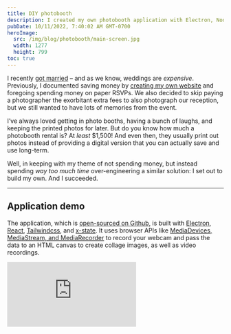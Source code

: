 ```yaml
---
title: DIY photobooth
description: I created my own photobooth application with Electron, Node.js, React, and Tailwindcss and used a GoPro as a webcam for my wedding instead of renting a commercial booth. It was fun to build and even more fun to use.
pubDate: 10/11/2022, 7:40:02 AM GMT-0700
heroImage:
  src: /img/blog/photobooth/main-screen.jpg
  width: 1277
  height: 799
toc: true
---
```



I recently [got married]() – and as we know, weddings are _expensive_. Previously, I documented saving money by [creating my own website](/blog/2022/06/04/custom-wedding-website) and foregoing spending money on paper RSVPs. We also decided to skip paying a photographer the exorbitant extra fees to also photograph our reception, but we still wanted to have lots of memories from the event.

I’ve always loved getting in photo booths, having a bunch of laughs, and keeping the printed photos for later. But do you know how much a photobooth rental is? At _least_ $1,500! And even then, they usually print out photos instead of providing a digital version that you can actually save and use long-term.

Well, in keeping with my theme of not spending money, but instead spending _way too much time_ over-engineering a similar solution: I set out to build my own. And I succeeded.

---

## Application demo

The application, which is [open-sourced on Github](https://github.com/paularmstrong/photobooth), is built with [Electron](https://www.electronjs.org/), [React](https://reactjs.org/), [Tailwindcss](https://tailwindcss.com), and [x-state](https://xstate.js.org/). It uses browser APIs like [MediaDevices, MediaStream, and MediaRecorder](https://developer.mozilla.org/en-US/docs/Web/API/Media_Capture_and_Streams_API) to record your webcam and pass the data to an HTML canvas to create collage images, as well as video recordings.

<iframe
	class="aspect-video w-full"
	loading="lazy"
	src="https://www.youtube-nocookie.com/embed/e6I4G3Bf0Qk"
	title="The Photo Booth application in action"
	frameborder="0"
	allow="accelerometer; autoplay; clipboard-write; encrypted-media; gyroscope; picture-in-picture"
	allowfullscreen
/>

I had a script running to watch the directory where the application saved the photos. That script looked at each new image, resized, and uploaded them directly to my Firebase storage account for immediate display in a gallery on the wedding website.

## The “Memory Shack”

From a physical standpoint, the photo "booth" was renamed to the "Memory Shack". It consisted of a borrowed portable USB-C LCD screen, a 6-button StreamDeck mini (because the screen was not a touch screen), a ring light, and a GoPro running as a webcam.

All of the wood used was donated from a friend and it was all pretty warped. We did the best we could with making it look nice – and it did turn out nice, if you don’t mind that it looks like an old shack in the woods. So, we renamed it to the “Memory Shack”.

<Picture
	src="/img/blog/photobooth/shack.jpg"
	aspectRatio={3 / 4}
	widths={[640, 1200]}
	width={1200}
	height={900}
	itemprop="image"
	loading="lazy"
	fit="cover"
	alt="Photo “Booth” build – aka the “Memory Shack” because of how janky it looked"
/>

Unfortunately, through the chaos of it all, I forgot to get a photo of the actual photobooth at the reception.

## The result

It may have looked janky and silly, but this thing was a _hit_! We had props, hats, glasses, and whatever silly things we could find from costumes between ourselves and friends. And the photos turned out absolutely hilarious and fun.

<div class="not-prose mb-12 grid w-full grid-cols-2 gap-4 md:grid-cols-3">
	<Picture
		class="!mt-0 w-full max-w-none -rotate-6 shadow-md dark:shadow-lg"
		src="/img/blog/photobooth/samples/2022-10-07-224047.jpg"
		widths={[240, 640]}
		width={640}
		height={394}
		aspectRatio={1.625}
		itemprop="image"
		loading="lazy"
		alt="Sample photo from the “Memory Shack” DIY photobooth"
	/>
	<Picture
		class="!mt-0 w-full max-w-none rotate-12 shadow-md dark:shadow-lg"
		src="/img/blog/photobooth/samples/2022-10-08-234507.jpg"
		widths={[240, 640]}
		width={640}
		height={394}
		aspectRatio={1.625}
		itemprop="image"
		loading="lazy"
		alt="Sample photo from the “Memory Shack” DIY photobooth"
	/>
	<Picture
		class="!mt-0 w-full max-w-none -rotate-6 shadow-md dark:shadow-lg"
		src="/img/blog/photobooth/samples/2022-10-07-235215.jpg"
		widths={[240, 640]}
		width={640}
		height={394}
		aspectRatio={1.625}
		itemprop="image"
		loading="lazy"
		alt="Sample photo from the “Memory Shack” DIY photobooth"
	/>
	<Picture
		class="!mt-0 w-full max-w-none rotate-6 shadow-md dark:shadow-lg"
		src="/img/blog/photobooth/samples/2022-10-08-233133.jpg"
		widths={[240, 640]}
		width={640}
		height={394}
		aspectRatio={1.625}
		itemprop="image"
		loading="lazy"
		alt="Sample photo from the “Memory Shack” DIY photobooth"
	/>
	<Picture
		class="!mt-0 w-full max-w-none -rotate-6 shadow-md dark:shadow-lg"
		src="/img/blog/photobooth/samples/2022-10-07-234849.jpg"
		widths={[240, 640]}
		width={640}
		height={394}
		aspectRatio={1.625}
		itemprop="image"
		loading="lazy"
		alt="Sample photo from the “Memory Shack” DIY photobooth"
	/>
	<Picture
		class="!mt-0 w-full max-w-none rotate-6 shadow-md dark:shadow-lg"
		src="/img/blog/photobooth/samples/2022-10-09-023009.jpg"
		widths={[240, 640]}
		width={640}
		height={394}
		aspectRatio={1.625}
		itemprop="image"
		loading="lazy"
		alt="Sample photo from the “Memory Shack” DIY photobooth"
	/>
</div>

All-in-all, I spent _at least_ 200 hours between research, prototyping, building, tweaking, and playing around with this. If I tried to cost:benefit ratio it all out with an hourly rate of my time, it probably would have been cheaper to rent a photobooth. However, after seeing the result of what I made, I think that I made the right choice by building this photobooth myself.

<Aside title="Stay tuned for more!" type="info">

If you’re interested in the nitty gritty details, stay tuned for a new post soon (currently in progress, I swear!) that dives into some scrapped versions of the application, the choices that I made along the way, and the details of how it all works together.

</Aside>
